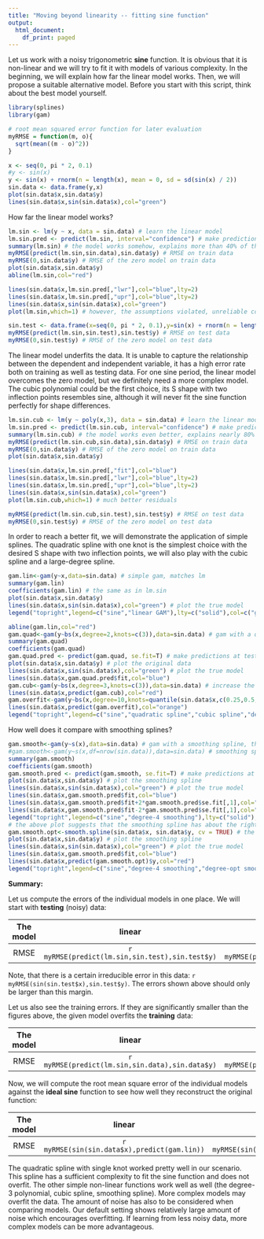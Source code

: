 ```yaml
---
title: "Moving beyond linearity -- fitting sine function"
output:
  html_document:
    df_print: paged
---
```


Let us work with a noisy trigonometric **sine** function. It is obvious that it is non-linear and we will try to fit it with models of various complexity. In the beginning, we will explain how far the linear model works. Then, we will propose a suitable alternative model. Before you start with this script, think about the best model yourself.

```r
library(splines)
library(gam)

# root mean squared error function for later evaluation
myRMSE = function(m, o){
  sqrt(mean((m - o)^2))
}
```


```r
x <- seq(0, pi * 2, 0.1)
#y <- sin(x)
y <- sin(x) + rnorm(n = length(x), mean = 0, sd = sd(sin(x) / 2))
sin.data <- data.frame(y,x)
plot(sin.data$x,sin.data$y)
lines(sin.data$x,sin(sin.data$x),col="green")
```

How far the linear model works?

```r
lm.sin <- lm(y ~ x, data = sin.data) # learn the linear model
lm.sin.pred <- predict(lm.sin, interval="confidence") # make predictions at testing points
summary(lm.sin) # the model works somehow, explains more than 40% of the variance, much better than averaging
myRMSE(predict(lm.sin,sin.data),sin.data$y) # RMSE on train data
myRMSE(0,sin.data$y) # RMSE of the zero model on train data
plot(sin.data$x,sin.data$y)
abline(lm.sin,col="red")

lines(sin.data$x,lm.sin.pred[,"lwr"],col="blue",lty=2)
lines(sin.data$x,lm.sin.pred[,"upr"],col="blue",lty=2)
lines(sin.data$x,sin(sin.data$x),col="green")
plot(lm.sin,which=1) # however, the assumptions violated, unreliable confidence intervals, the model underfits the data

sin.test <- data.frame(x=seq(0, pi * 2, 0.1),y=sin(x) + rnorm(n = length(x), mean = 0, sd = sd(sin(x) / 2)))
myRMSE(predict(lm.sin,sin.test),sin.test$y) # RMSE on test data
myRMSE(0,sin.test$y) # RMSE of the zero model on test data
```
The linear model underfits the data. It is unable to capture the relationship between the dependent and independent variable, it has a high error rate both on training as well as testing data. For one sine period, the linear model overcomes the zero model, but we definitely need a more complex model. The cubic polynomial could be the first choice, its S shape with two inflection points resembles sine, although it will never fit the sine function perfectly for shape differences. 

```r
lm.sin.cub <- lm(y ~ poly(x,3), data = sin.data) # learn the linear model
lm.sin.pred <- predict(lm.sin.cub, interval="confidence") # make predictions at testing points
summary(lm.sin.cub) # the model works even better, explains nearly 80% of the variance, much better than linear model
myRMSE(predict(lm.sin.cub,sin.data),sin.data$y) # RMSE on train data
myRMSE(0,sin.data$y) # RMSE of the zero model on train data
plot(sin.data$x,sin.data$y)

lines(sin.data$x,lm.sin.pred[,"fit"],col="blue")
lines(sin.data$x,lm.sin.pred[,"lwr"],col="blue",lty=2)
lines(sin.data$x,lm.sin.pred[,"upr"],col="blue",lty=2)
lines(sin.data$x,sin(sin.data$x),col="green")
plot(lm.sin.cub,which=1) # much better residuals

myRMSE(predict(lm.sin.cub,sin.test),sin.test$y) # RMSE on test data
myRMSE(0,sin.test$y) # RMSE of the zero model on test data
```

In order to reach a better fit, we will demonstrate the application of simple splines. The quadratic spline with one knot is the simplest choice with the desired S shape with two inflection points, we will also play with the cubic spline and a large-degree spline. 

```r
gam.lin<-gam(y~x,data=sin.data) # simple gam, matches lm
summary(gam.lin)
coefficients(gam.lin) # the same as in lm.sin
plot(sin.data$x,sin.data$y)
lines(sin.data$x,sin(sin.data$x),col="green") # plot the true model
legend("topright",legend=c("sine","linear GAM"),lty=c("solid"),col=c("green","red"),bty="n")

abline(gam.lin,col="red")
gam.quad<-gam(y~bs(x,degree=2,knots=c(3)),data=sin.data) # gam with a quadratic spline with one knot
summary(gam.quad)
coefficients(gam.quad)
gam.quad.pred <- predict(gam.quad, se.fit=T) # make predictions at testing points
plot(sin.data$x,sin.data$y) # plot the original data
lines(sin.data$x,sin(sin.data$x),col="green") # plot the true model
lines(sin.data$x,gam.quad.pred$fit,col="blue")
gam.cub<-gam(y~bs(x,degree=3,knots=c(3)),data=sin.data) # increase the degree, cubic spline with one knot
lines(sin.data$x,predict(gam.cub),col="red")
gam.overfit<-gam(y~bs(x,degree=10,knots=quantile(sin.data$x,c(0.25,0.5,0.75))),data=sin.data) # overfit the data
lines(sin.data$x,predict(gam.overfit),col="orange")
legend("topright",legend=c("sine","quadratic spline","cubic spline","degree-10 spline"),lty=c("solid"),col=c("green","blue","red","orange"),bty="n")

```

How well does it compare with smoothing splines?
```r
gam.smooth<-gam(y~s(x),data=sin.data) # gam with a smoothing spline, the default flexibility is df=4 (df=1 corresponds to linear fit)
#gam.smooth<-gam(y~s(x,df=nrow(sin.data)),data=sin.data) # smoothing spline, exact fit
summary(gam.smooth)
coefficients(gam.smooth)
gam.smooth.pred <- predict(gam.smooth, se.fit=T) # make predictions at testing points
plot(sin.data$x,sin.data$y) # plot the smoothing spline
lines(sin.data$x,sin(sin.data$x),col="green") # plot the true model
lines(sin.data$x,gam.smooth.pred$fit,col="blue")
lines(sin.data$x,gam.smooth.pred$fit+2*gam.smooth.pred$se.fit[,1],col="blue",lty=2)
lines(sin.data$x,gam.smooth.pred$fit-2*gam.smooth.pred$se.fit[,1],col="blue",lty=2)
legend("topright",legend=c("sine","degree-4 smoothing"),lty=c("solid"),col=c("green","blue"),bty="n")
# the above plot suggests that the smoothing spline has about the right flexibility, however learn the best df value with CV
gam.smooth.opt<-smooth.spline(sin.data$x, sin.data$y, cv = TRUE) # the best df seems to be a bit larger, around 6
plot(sin.data$x,sin.data$y) # plot the smoothing spline
lines(sin.data$x,sin(sin.data$x),col="green") # plot the true model
lines(sin.data$x,gam.smooth.pred$fit,col="blue")
lines(sin.data$x,predict(gam.smooth.opt)$y,col="red")
legend("topright",legend=c("sine","degree-4 smoothing","degree-opt smoothing"),lty=c("solid"),col=c("green","blue","red"),bty="n")
```

**Summary:**

Let us compute the errors of the individual models in one place. We will start with **testing** (noisy) data:

| The model | linear | cubic | quadratic spline | cubic spline | overfitted spline | smoothing spline | opt smoothing |
|:-----------:|:---------:|:----------:|:----------:|:----------:|:----------:|:----------:|:----------:|
| RMSE | `r myRMSE(predict(lm.sin,sin.test),sin.test$y)`| `r myRMSE(predict(lm.sin.cub,sin.test),sin.test$y)` | `r myRMSE(predict(gam.quad,sin.test),sin.test$y)` | `r myRMSE(predict(gam.cub,sin.test),sin.test$y)` | `r myRMSE(predict(gam.overfit,sin.test),sin.test$y)` | `r myRMSE(predict(gam.smooth,sin.test),sin.test$y)` | `r myRMSE(predict(gam.overfit,sin.test),sin.test$y)` |

Note, that there is a certain irreducible error in this data: `r myRMSE(sin(sin.test$x),sin.test$y)`. The errors shown above should only be larger than this margin.

Let us also see the training errors. If they are significantly smaller than the figures above, the given model overfits the **training** data:

| The model | linear | cubic | quadratic spline | cubic spline | overfitted spline | smoothing spline | opt smoothing |
|:-----------:|:---------:|:----------:|:----------:|:----------:|:----------:|:----------:|:----------:|
| RMSE | `r myRMSE(predict(lm.sin,sin.data),sin.data$y)`| `r myRMSE(predict(lm.sin.cub,sin.data),sin.data$y)` | `r myRMSE(predict(gam.quad,sin.data),sin.data$y)` | `r myRMSE(predict(gam.cub,sin.data),sin.data$y)` | `r myRMSE(predict(gam.overfit,sin.data),sin.data$y)` | `r myRMSE(predict(gam.smooth,sin.data),sin.data$y)` | `r myRMSE(predict(gam.overfit,sin.data),sin.data$y)` |


Now, we will compute the root mean square error of the individual models against the **ideal sine** function to see how well they reconstruct the original function:

| The model | linear | cubic | quadratic spline | cubic spline | overfitted spline | smoothing spline | opt smoothing |
|:-----------:|:---------:|:----------:|:----------:|:----------:|:----------:|:----------:|:----------:|
| RMSE | `r myRMSE(sin(sin.data$x),predict(gam.lin))`| `r myRMSE(sin(sin.data$x),predict(lm.sin.cub))` | `r myRMSE(sin(sin.data$x),predict(gam.quad))` | `r myRMSE(sin(sin.data$x),predict(gam.cub))` | `r myRMSE(sin(sin.data$x),predict(gam.overfit))` | `r myRMSE(sin(sin.data$x),predict(gam.smooth))` | `r myRMSE(sin(sin.data$x),predict(gam.smooth.opt)$y)` |


The quadratic spline with single knot worked pretty well in our scenario. This spline has a sufficient complexity to fit the sine function and does not overfit. The other simple non-linear functions work well as well (the degree-3 polynomial, cubic spline, smoothing spline). More complex models may overfit the data. The amount of noise has also to be considered when comparing models. Our default setting shows relatively large amount of noise which encourages overfitting. If learning from less noisy data, more complex models can be more advantageous.